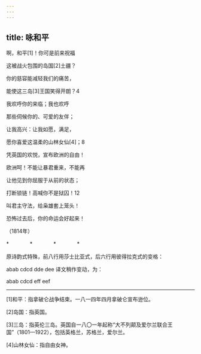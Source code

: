 ```yaml
---
---
---
```

title: 咏和平
---




啊，和平[1]！你可是前来祝福

这被战火包围的岛国[2]土疆？

你的慈容能减轻我们的痛苦，

能使这三岛[3]王国笑得开朗？4





我欢呼你的来临；我也欢呼

那些伺候你的、可爱的友伴；

让我高兴：让我如愿，满足，

愿你喜爱这温柔的山林女仙[4]；8





凭英国的欢悦，宣布欧洲的自由！

欧洲呵！不能让暴君重来，不能再

让他见到你屈服于从前的状态；





打断锁链！高喊你不是狱囚！12

叫君主守法，给枭雄套上笼头！

恐怖过去后，你的命运会好起来！

（1814年）

*　　　　*　　　　*　　　　*

原诗韵式特殊，前八行用莎士比亚式，后六行用彼得拉克式的变格：

abab cdcd dde dee 译文稍作变动，为：

abab cdcd eff eef





* * *



[1]和平：指拿破仑战争结束。一八一四年四月拿破仑宣布逊位。

[2]岛国：指英国。

[3]三岛：指英伦三岛。英国自一八〇一年起称“大不列颠及爱尔兰联合王国”（1801—1922），包括英格兰，苏格兰，爱尔兰。

[4]山林女仙：指自由女神。